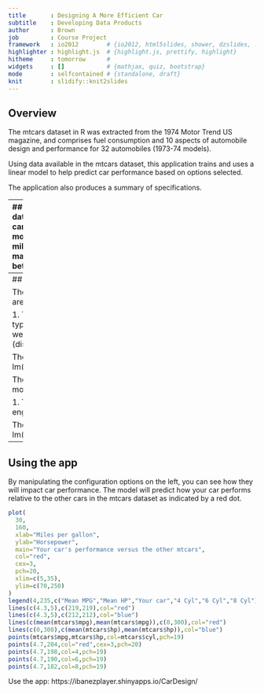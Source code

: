 ```yaml
---
title       : Designing A More Efficient Car
subtitle    : Developing Data Products
author      : Brown
job         : Course Project
framework   : io2012        # {io2012, html5slides, shower, dzslides, ...}
highlighter : highlight.js  # {highlight.js, prettify, highlight}
hitheme     : tomorrow      # 
widgets     : []            # {mathjax, quiz, bootstrap}
mode        : selfcontained # {standalone, draft}
knit        : slidify::knit2slides
---
```


## Overview

The mtcars dataset in R was extracted from the 1974 Motor Trend US magazine, and comprises fuel consumption and 10 aspects of automobile design and performance for 32 automobiles (1973-74 models).

Using data available in the mtcars dataset, this application trains and uses a linear model 
to help predict car performance based on options selected.

The application also produces a summary of specifications.

---
## About mtcars
By observing plotted data from mtcars, we can see that cars with more cylinders tend to have
more horse power, but achieve lower miles per gallon. We can also see that manual transmissions
tend to have better mileage than automatics.

```r
par(mfcol=c(1,2))
plot(mtcars$mpg,mtcars$hp,col=mtcars$cyl,pch=19,
  main="MPG v HP by cylinder",
  xlab="Miles per gallon",
  ylab="Horsepower",
  xlim=c(5,35),
  ylim=c(70,250),
  asp=.5
)
lines(c(mean(mtcars$mpg),mean(mtcars$mpg)),c(0,300),col="red")
lines(c(0,300),c(mean(mtcars$hp),mean(mtcars$hp)),col="blue")

plot(mtcars$mpg,mtcars$hp,col=mtcars$am+2,pch=19,
  main="MPG v HP by transmission type",
  xlab="Miles per gallon",
  ylab="Horsepower",
  xlim=c(5,35),
  ylim=c(70,250),
  asp=.5
)
lines(c(mean(mtcars$mpg),mean(mtcars$mpg)),c(0,300),col="red")
lines(c(0,300),c(mean(mtcars$hp),mean(mtcars$hp)),col="blue")
```


---
## About the prediction model

The key factors to the mileage model are:

1. The number of cylinders (cyl)
2. The type of transmission (am)
3. The car weight (wt)
4. The engine displacement (disp)

The model is defined as: lm(mpg~cyl+am+wt+disp,data=mtcars)

The key factors to the horsepower model are:

1. The number of cylinders (cyl)
2. The engine displacement (disp)

The model is defined as: lm(hp~cyl+disp,data=mtcars)

---
## Using the app

By manipulating the configuration options on the left, you can see how they will impact car performance. The model will predict how your car performs relative to the other cars in the mtcars dataset as indicated by a red dot.

```r
plot(
  30,
  160,
  xlab="Miles per gallon",
  ylab="Horsepower",
  main="Your car's performance versus the other mtcars",
  col="red",
  cex=3,
  pch=20,
  xlim=c(5,35),
  ylim=c(70,250)
)
legend(4,235,c("Mean MPG","Mean HP","Your car","4 Cyl","6 Cyl","8 Cyl"),title="All mtcars")
lines(c(4.3,5),c(219,219),col="red")
lines(c(4.3,5),c(212,212),col="blue")
lines(c(mean(mtcars$mpg),mean(mtcars$mpg)),c(0,300),col="red")
lines(c(0,300),c(mean(mtcars$hp),mean(mtcars$hp)),col="blue")
points(mtcars$mpg,mtcars$hp,col=mtcars$cyl,pch=19)
points(4.7,204,col="red",cex=3,pch=20)
points(4.7,198,col=4,pch=19)
points(4.7,190,col=6,pch=19)
points(4.7,182,col=8,pch=19)
```
Use the app: https://ibanezplayer.shinyapps.io/CarDesign/
